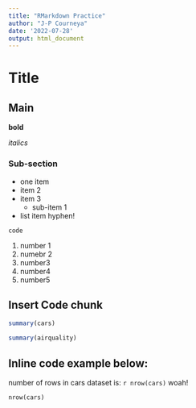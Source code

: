 ```yaml
---
title: "RMarkdown Practice"
author: "J-P Courneya"
date: '2022-07-28'
output: html_document
---
```


# Title

## Main 

**bold**

_italics_

### Sub-section

* one item
* item 2
* item 3
  * sub-item 1
- list item hyphen!

`code`

1. number 1
1. numebr 2
1. number3
1. number4
1. number5

## Insert Code chunk

```r
summary(cars)
```

```r
summary(airquality)
```

## Inline code example below:

number of rows in cars dataset is: `r nrow(cars)` woah!

`nrow(cars)`